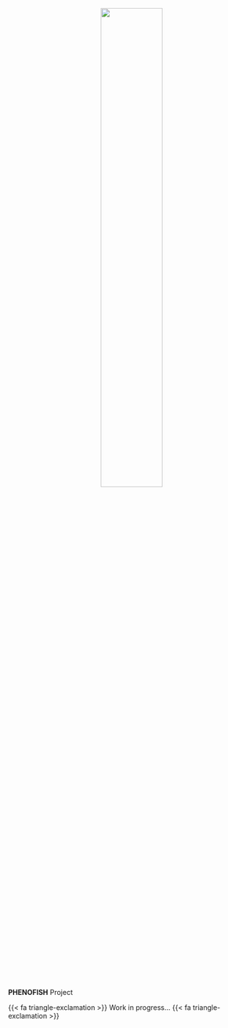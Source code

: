 <center>
<img class="picture" width="50%" src="img/navbar-logo.png" />
</center>

<br/>

**PHENOFISH** Project

{{< fa triangle-exclamation >}} Work in progress... {{< fa triangle-exclamation >}}
